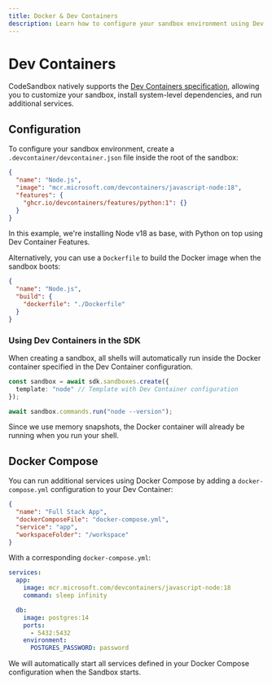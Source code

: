 ```yaml
---
title: Docker & Dev Containers
description: Learn how to configure your sandbox environment using Dev Containers.
---
```



# Dev Containers

CodeSandbox natively supports the [Dev Containers specification](https://containers.dev/), allowing you to customize your sandbox, install system-level dependencies, and run additional services.

## Configuration

To configure your sandbox environment, create a `.devcontainer/devcontainer.json` file inside the root of the sandbox:

```json
{
  "name": "Node.js",
  "image": "mcr.microsoft.com/devcontainers/javascript-node:18",
  "features": {
    "ghcr.io/devcontainers/features/python:1": {}
  }
}
```

In this example, we're installing Node v18 as base, with Python on top using Dev Container Features.

Alternatively, you can use a `Dockerfile` to build the Docker image when the sandbox boots:

```json
{
  "name": "Node.js",
  "build": {
    "dockerfile": "./Dockerfile"
  }
}
```

### Using Dev Containers in the SDK

When creating a sandbox, all shells will automatically run inside the Docker container specified in the Dev Container configuration.

```ts
const sandbox = await sdk.sandboxes.create({
  template: "node" // Template with Dev Container configuration
});

await sandbox.commands.run("node --version");
```

Since we use memory snapshots, the Docker container will already be running when you run your shell.

## Docker Compose

You can run additional services using Docker Compose by adding a `docker-compose.yml` configuration to your Dev Container:

```json
{
  "name": "Full Stack App",
  "dockerComposeFile": "docker-compose.yml",
  "service": "app",
  "workspaceFolder": "/workspace"
}
```

With a corresponding `docker-compose.yml`:

```yaml
services:
  app:
    image: mcr.microsoft.com/devcontainers/javascript-node:18
    command: sleep infinity

  db:
    image: postgres:14
    ports:
      - 5432:5432
    environment:
      POSTGRES_PASSWORD: password
```

<Callout>
We will automatically start all services defined in your Docker Compose configuration when the Sandbox starts.
</Callout>
